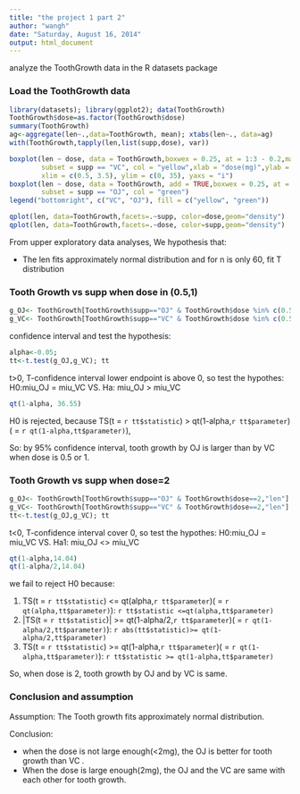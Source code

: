 ```yaml
---
title: "the project 1 part 2"
author: "wangh"
date: "Saturday, August 16, 2014"
output: html_document
---
```

analyze the ToothGrowth data in the R datasets package

### Load the ToothGrowth data
```r
library(datasets); library(ggplot2); data(ToothGrowth)
ToothGrowth$dose=as.factor(ToothGrowth$dose)
summary(ToothGrowth)
ag<-aggregate(len~.,data=ToothGrowth, mean); xtabs(len~., data=ag)
with(ToothGrowth,tapply(len,list(supp,dose), var))
```
```r
boxplot(len ~ dose, data = ToothGrowth,boxwex = 0.25, at = 1:3 - 0.2,main = "Tooth Growth",
        subset = supp == "VC", col = "yellow",xlab = "dose(mg)",ylab = "tooth length",
        xlim = c(0.5, 3.5), ylim = c(0, 35), yaxs = "i")
boxplot(len ~ dose, data = ToothGrowth, add = TRUE,boxwex = 0.25, at = 1:3 + 0.2,
        subset = supp == "OJ", col = "green")
legend("bottomright", c("VC", "OJ"), fill = c("yellow", "green"))
```
```r
qplot(len, data=ToothGrowth,facets=.~supp, color=dose,geom="density")
qplot(len, data=ToothGrowth,facets=.~dose, color=supp,geom="density")
```

From upper exploratory data analyses, We hypothesis that: 

- The len fits approximately normal distribution and for n is only 60, fit T distribution

### Tooth Growth vs supp when dose in (0.5,1)
```r
g_OJ<- ToothGrowth[ToothGrowth$supp=="OJ" & ToothGrowth$dose %in% c(0.5,1),"len"] 
g_VC<- ToothGrowth[ToothGrowth$supp=="VC" & ToothGrowth$dose %in% c(0.5,1),"len"]
```
confidence interval and test the hypothesis: 
```r
alpha<-0.05; 
tt<-t.test(g_OJ,g_VC); tt
```
t>0, T-confidence interval lower endpoint is above 0, so test the hypothes: H0:miu_OJ = miu_VC VS. Ha: miu_OJ > miu_VC
```r
qt(1-alpha, 36.55)
```
H0 is rejected, because TS(t = `r tt$statistic`) > qt(1-alpha,`r tt$parameter`)( = `r qt(1-alpha,tt$parameter)`), 

So: by 95% confidence interval, tooth growth by OJ is larger than by VC when dose is 0.5 or 1.

### Tooth Growth vs supp when dose=2
```r
g_OJ<- ToothGrowth[ToothGrowth$supp=="OJ" & ToothGrowth$dose==2,"len"] 
g_VC<- ToothGrowth[ToothGrowth$supp=="VC" & ToothGrowth$dose==2,"len"]
tt<-t.test(g_OJ,g_VC); tt
```
t<0, T-confidence interval cover 0, so test the hypothes: H0:miu_OJ = miu_VC VS. Ha1: miu_OJ <> miu_VC 
```r
qt(1-alpha,14.04)
qt(1-alpha/2,14.04)
```
we fail to reject H0 because:

1. TS(t = `r tt$statistic`) <= qt(alpha,`r tt$parameter`)( = `r qt(alpha,tt$parameter)`): `r tt$statistic <=qt(alpha,tt$parameter)`
2. |TS(t = `r tt$statistic`)| >= qt(1-alpha/2,`r tt$parameter`)( = `r qt(1-alpha/2,tt$parameter)`): `r abs(tt$statistic)>= qt(1-alpha/2,tt$parameter)`
3. TS(t = `r tt$statistic`) >= qt(1-alpha,`r tt$parameter`)( = `r qt(1-alpha,tt$parameter)`): `r tt$statistic >= qt(1-alpha,tt$parameter)`

So,  when dose is 2, tooth growth by OJ and by VC is same.

### Conclusion and assumption
Assumption: The Tooth growth fits approximately normal distribution.

Conclusion:

- when the dose is not large enough(<2mg), the OJ is better for tooth growth than VC .
- When the dose is large enough(2mg), the OJ and the VC are same with each other for tooth growth. 
